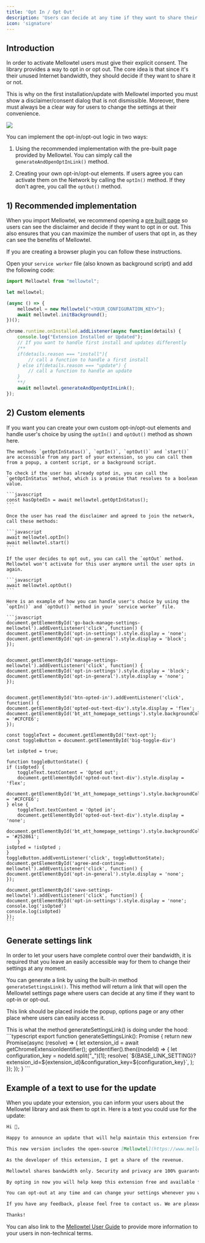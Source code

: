 ```yaml
---
title: 'Opt In / Opt Out'
description: 'Users can decide at any time if they want to share their bandwidth or not.'
icon: 'signature'
---
```

## Introduction

In order to activate Mellowtel users must give their explicit consent. The library provides a way to opt in or opt out.
The core idea is that since it's their unused Internet bandwidth, they should decide if they want to share it or not.

This is why on the first installation/update with Mellowtel imported you must show a disclaimer/consent dialog that is not dismissible.
Moreover, there must always be a clear way for users to change the settings at their convenience.

<Frame caption="Disclaimer example">
    <img src="/images/mellowtel_disclaimer.png" />
</Frame>


You can implement the opt-in/opt-out logic in two ways:

1) Using the recommended implementation with the pre-built page provided by Mellowtel. You can simply call the `generateAndOpenOptInLink()` method.

2) Creating your own opt-in/opt-out elements. If users agree you can activate them on the Network by calling the `optIn()` method. If they don't agree, you call the `optOut()` method.


## 1) Recommended implementation

When you import Mellowtel, we recommend opening a [pre built page](https://www.mellow.tel/opt-in/?extension_id=clahhkgkchmgcfmcgaldgicnhnlnfdkf&configuration_key=54584498&debug_mode=true) so users can see the disclaimer and decide if they want to opt in or out.
This also ensures that you can maximize the number of users that opt in, as they can see the benefits of Mellowtel.

If you are creating a browser plugin you can follow these instructions.

Open your `service worker` file (also known as background script) and add the following code:

```javascript
import Mellowtel from "mellowtel";

let mellowtel;

(async () => {
    mellowtel = new Mellowtel("<YOUR_CONFIGURATION_KEY>");
    await mellowtel.initBackground();
})();

chrome.runtime.onInstalled.addListener(async function(details) {
    console.log("Extension Installed or Updated");
    // If you want to handle first install and updates differently
    /**
    if(details.reason === "install"){
        // call a function to handle a first install
    } else if(details.reason === "update") {
        // call a function to handle an update
    }
    **/
    await mellowtel.generateAndOpenOptInLink();
});
```

## 2) Custom elements
If you want you can create your own custom opt-in/opt-out elements and handle user's choice by using the `optIn()` and `optOut()` method as shown here.

<Accordion title="Custom elements implementation">

    The methods `getOptInStatus()`, `optIn()`, `optOut()` and `start()` are accessible from any part of your extension, so you can call them from a popup, a content script, or a background script.

    To check if the user has already opted in, you can call the `getOptInStatus` method, which is a promise that resolves to a boolean value.

    ```javascript
    const hasOptedIn = await mellowtel.getOptInStatus();
    ```

    Once the user has read the disclaimer and agreed to join the network, call these methods:

    ```javascript
    await mellowtel.optIn()
    await mellowtel.start()
    ```

    If the user decides to opt out, you can call the `optOut` method. Mellowtel won't activate for this user anymore until the user opts in again.

    ```javascript
    await mellowtel.optOut()
    ```

    Here is an example of how you can handle user's choice by using the `optIn()` and `optOut()` method in your `service worker` file.

    ```javascript
    document.getElementById('go-back-manage-settings-mellowtel').addEventListener('click', function() {
    document.getElementById('opt-in-settings').style.display = 'none';
    document.getElementById('opt-in-general').style.display = 'block';
    });


    document.getElementById('manage-settings-mellowtel').addEventListener('click', function() {
    document.getElementById('opt-in-settings').style.display = 'block';
    document.getElementById('opt-in-general').style.display = 'none';
    });


    document.getElementById('btn-opted-in').addEventListener('click', function() {
    document.getElementById('opted-out-text-div').style.display = 'flex';
    document.getElementById('bt_att_homepage_settings').style.backgroundColor = '#CFCFE6';
    });

    const toggleText = document.getElementById('text-opt');
    const toggleButton = document.getElementById('big-toggle-div')

    let isOpted = true;

    function toggleButtonState() {
    if (isOpted) {
        toggleText.textContent = 'Opted out';
        document.getElementById('opted-out-text-div').style.display = 'flex';
        document.getElementById('bt_att_homepage_settings').style.backgroundColor = '#CFCFE6';
    } else {
        toggleText.textContent = 'Opted in';
        document.getElementById('opted-out-text-div').style.display = 'none';
        document.getElementById('bt_att_homepage_settings').style.backgroundColor = '#252861';
        }
    isOpted = !isOpted ;
    }
    toggleButton.addEventListener('click', toggleButtonState);
    document.getElementById('agree-and-continue-mellowtel').addEventListener('click', function() {
    document.getElementById('opt-in-general').style.display = 'none';
    });

    document.getElementById('save-settings-mellowtel').addEventListener('click', function() {
    document.getElementById('opt-in-settings').style.display = 'none';
    console.log('isOpted')
    console.log(isOpted)
    });
    ```

</Accordion>

## Generate settings link

In order to let your users have complete control over their bandwidth, it is required that you leave an easily accessible way for them to change their settings at any moment.

You can generate a link by using the built-in method `generateSettingsLink()`.
This method will return a link that will open the Mellowtel settings page where users can decide at any time if they want to opt-in or opt-out.

This link should be placed inside the popup, options page or any other place where users can easily access it.

<Accordion title="generateSettingsLink() code">
    This is what the method generateSettingsLink() is doing under the hood:
```typescript
export function generateSettingsLink(): Promise <string>{
    return new Promise(async (resolve) => {
    let extension_id = await getChromeExtensionIdentifier();
        getIdentifier().then((nodeId) => {
        let configuration_key = nodeId.split("_")[1];
            resolve(
            `${BASE_LINK_SETTING}?extension_id=${extension_id}&configuration_key=${configuration_key}`,
             );
        });
    });
}
```
</Accordion>

## Example of a text to use for the update

When you update your extension, you can inform your users about the Mellowtel library and ask them to opt in.
Here is a text you could use for the update:

```markdown
Hi 👋,

Happy to announce an update that will help maintain this extension free and available for everyone...but it requires an action from you.

This new version includes the open-source [Mellowtel](https://www.mellowtel.com/mellowtel-user-guide/) library. Only if you opt-in, this library will let you share your unused internet with trusted companies that use it to access and retrieve data from the Web.

As the developer of this extension, I get a share of the revenue.

Mellowtel shares bandwidth only. Security and privacy are 100% guaranteed and the library is open source for everyone to see.

By opting in now you will help keep this extension free and available for everyone and help me continue to improve it.

You can opt-out at any time and can change your settings whenever you want from the settings page.

If you have any feedback, please feel free to contact us. We are pleased to have you utilizing our service.

Thanks!
```

You can also link to the [Mellowtel User Guide](https://www.mellowtel.com/mellowtel-user-guide/) to provide more information to your users in non-technical terms.
